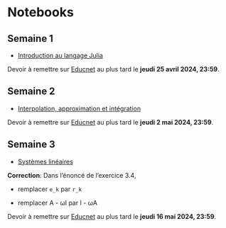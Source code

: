 # Notebooks

## Semaine 1

- [Introduction au langage Julia](notebooks/intro_julia.ipynb)

Devoir à remettre sur [Educnet](https://educnet.enpc.fr/mod/assign/view.php?id=65028) au plus tard le **jeudi 25 avril 2024, 23:59**.

## Semaine 2

- [Interpolation, approximation et intégration](notebooks/interpolation.ipynb)

Devoir à remettre sur [Educnet](https://educnet.enpc.fr/mod/assign/view.php?id=65147) au plus tard le **jeudi 2 mai 2024, 23:59**.

## Semaine 3

- [Systèmes linéaires](notebooks/linear.ipynb)

**Correction**: Dans l'énoncé de l'exercice 3.4,

- remplacer `e_k` par `r_k`

- remplacer A - ωI par I - ωA

Devoir à remettre sur [Educnet](https://educnet.enpc.fr/mod/assign/view.php?id=65638) au plus tard le **jeudi 16 mai 2024, 23:59**.

